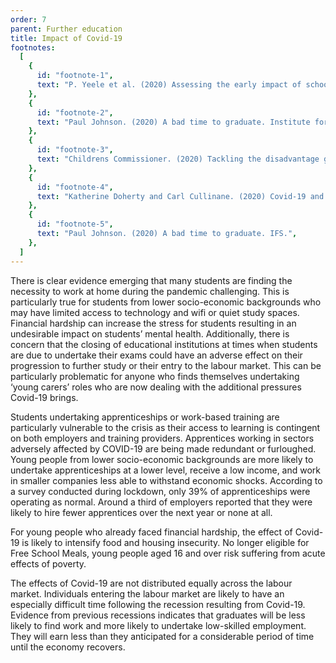 ```yaml
---
order: 7
parent: Further education
title: Impact of Covid-19
footnotes:
  [
    {
      id: "footnote-1",
      text: "P. Yeele et al. (2020) Assessing the early impact of school and college closures on students in England.",
    },
    {
      id: "footnote-2",
      text: "Paul Johnson. (2020) A bad time to graduate. Institute for Fiscal Studies.",
    },
    {
      id: "footnote-3",
      text: "Childrens Commissioner. (2020) Tackling the disadvantage gap during the Covid-19 crisis.",
    },
    {
      id: "footnote-4",
      text: "Katherine Doherty and Carl Cullinane. (2020) Covid-19 and social mobility: Impact brief #3: Apprenticeships.",
    },
    {
      id: "footnote-5",
      text: "Paul Johnson. (2020) A bad time to graduate. IFS.",
    },
  ]
---
```



There is clear evidence emerging that many students are finding the necessity to
work at home during the pandemic challenging. This is particularly true for
students from lower socio-economic backgrounds who may have limited access to
technology and wifi or quiet study spaces.<FootnoteLink
text="1"/> Financial hardship can increase the stress
for students resulting in an undesirable impact on students’ mental health.
Additionally, there is concern that the closing of educational institutions at
times when students are due to undertake their exams could have an adverse
effect on their progression to further study or their entry to the labour
market.<FootnoteLink text="2"/> This can be
particularly problematic for anyone who finds themselves undertaking ‘young
carers’ roles who are now dealing with the additional pressures Covid-19
brings.<FootnoteLink text="3"/>

<ResearchImage imageName="further-education-covid-19.jpg" />

Students undertaking apprenticeships or work-based training are particularly
vulnerable to the crisis as their access to learning is contingent on both
employers and training providers. Apprentices working in sectors adversely
affected by COVID-19 are being made redundant or furloughed. Young people from
lower socio-economic backgrounds are more likely to undertake apprenticeships at
a lower level, receive a low income, and work in smaller companies less able to
withstand economic shocks. According to a survey conducted during lockdown, only
39% of apprenticeships were operating as normal. Around a third of employers
reported that they were likely to hire fewer apprentices over the next year or
none at all.<FootnoteLink text="4"/>

<div>

For young people who already faced financial hardship, the effect of Covid-19
is likely to intensify food and housing insecurity. No longer eligible for
Free School Meals, young people aged 16 and over risk suffering from acute
effects of poverty.

The effects of Covid-19 are not distributed equally across the labour market.
Individuals entering the labour market are likely to have an especially
difficult time following the recession resulting from Covid-19. Evidence from
previous recessions indicates that graduates will be less likely to find work
and more likely to undertake low-skilled employment. They will earn less than
they anticipated for a considerable period of time until the economy
recovers.<FootnoteLink text="5"/>

</div>
